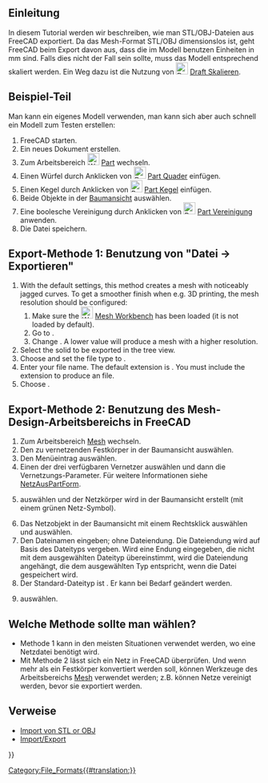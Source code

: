 <languages/>

{{TutorialInfo/de
|Topic= Export nach STL oder OBJ
|Level=Anfänger
|Time=20 Minuten
|Author=r-frank
|FCVersion=0.16.6703
}}

<span id="Introduction"></span>
==Einleitung==

In diesem Tutorial werden wir beschreiben, wie man STL/OBJ-Dateien aus FreeCAD exportiert. Da das Mesh-Format STL/OBJ dimensionslos ist, geht FreeCAD beim Export davon aus, dass die im Modell benutzen Einheiten in mm sind. Falls dies nicht der Fall sein sollte, muss das Modell entsprechend skaliert werden. Ein Weg dazu ist die Nutzung von [[Image:Draft_Scale.svg|24px]] [[Draft Scale/de|Draft Skalieren]].

<span id="Sample_part"></span>
== Beispiel-Teil ==

Man kann ein eigenes Modell verwenden, man kann sich aber auch schnell ein Modell zum Testen erstellen:
# FreeCAD starten.
# Ein neues Dokument erstellen.
# Zum Arbeitsbereich [[Image:Workbench_Part.svg|24px]] [[Part_Workbench/de|Part]] wechseln.
# Einen Würfel durch Anklicken von [[Image:Part_Box.svg|24px]] [[Part_Box/de|Part Quader]] einfügen.
# Einen Kegel durch Anklicken von [[Image:Part_Cone.png|24px]] [[Part_Cone/de|Part Kegel]] einfügen.
# Beide Objekte in der [[Tree_View/de|Baumansicht]] auswählen.
# Eine boolesche Vereinigung durch Anklicken von [[Image:Part_Fuse.png|24px]] [[Part_Fuse/de|Part Vereinigung]] anwenden.
# Die Datei speichern.

<span id="Export_Method_1:_Using_&quot;File_→_Export&quot;"></span>
==Export-Methode 1: Benutzung von "Datei → Exportieren"==

# With the default settings, this method creates a mesh with noticeably jagged curves. To get a smoother finish when e.g. 3D printing, the mesh resolution should be configured:
## Make sure the [[Image:Workbench_Mesh.svg|24px]] [[Mesh_Workbench|Mesh Workbench]] has been loaded (it is not loaded by default).
## Go to {{MenuCommand|Edit → Preferences... → Import-Export → Mesh Formats}}.
## Change {{MenuCommand|Maximum mesh deviation}}. A lower value will produce a mesh with a higher resolution.
# Select the solid to be exported in the tree view.
# Choose {{MenuCommand|File → Export...}} and set the file type to {{MenuCommand|STL mesh (*.stl *.ast)}}.
# Enter your file name. The default extension is {{FileName|.stl}}. You must include the extension {{FileName|.ast}} to produce an {{FileName|.ast}} file.
# Choose {{Button|Save}}.

<span id="Export_Method_2:_Using_the_Mesh_Workbench_in_FreeCAD"></span>
== Export-Methode 2: Benutzung des Mesh-Design-Arbeitsbereichs in FreeCAD ==

# Zum Arbeitsbereich [[Mesh_Workbench/de|Mesh]] wechseln.
# Den zu vernetzenden Festkörper in der Baumansicht auswählen.
# Den Menüeintrag {{MenuCommand |Netze → [[Image:Mesh_Mesh_from_Shape.svg|24px]] Netz aus Form erstellen...}} auswählen.
# Einen der drei verfügbaren Vernetzer auswählen und dann die Vernetzungs-Parameter. Für weitere Informationen siehe [[Mesh_FromPartShape/de|NetzAusPartForm]].
# {{Button|OK}} auswählen und der Netzkörper wird in der Baumansicht erstellt (mit einem grünen Netz-Symbol).
# Das Netzobjekt in der Baumansicht mit einem Rechtsklick auswählen und {{MenuCommand|[[Image:Mesh_Export.svg|24px]] Netz exportieren...}} auswählen.
# Den Dateinamen eingeben; ohne Dateiendung. Die Dateiendung wird auf Basis des Dateityps vergeben. Wird eine Endung eingegeben, die nicht mit dem ausgewählten Dateityp übereinstimmt, wird die Dateiendung angehängt, die dem ausgewählten Typ entspricht, wenn die Datei gespeichert wird.
# Der Standard-Dateityp ist {{MenuCommand|Binary STL (*.stl)}}. Er kann bei Bedarf geändert werden.
# {{Button| Speichern}} auswählen.

<span id="Which_Method_to_choose_?"></span>
== Welche Methode sollte man wählen? ==

* Methode 1 kann in den meisten Situationen verwendet werden, wo eine Netzdatei benötigt wird.
* Mit Methode 2 lässt sich ein Netz in FreeCAD überprüfen. Und wenn mehr als ein Festkörper konvertiert werden soll, können Werkzeuge des Arbeitsbereichs [[Mesh_Workbench/de|Mesh]] verwendet werden; z.B. können Netze vereinigt werden, bevor sie exportiert werden.

<span id="Links"></span>
==Verweise==

* [[Import_from_STL_or_OBJ/de|Import von STL or OBJ]]
* [[Import_Export/de|Import/Export]]


{{Userdocnavi{{#translation:}}}}
[[Category:File_Formats{{#translation:}}]]